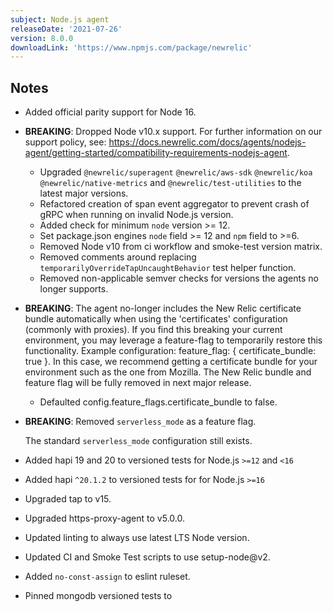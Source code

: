```yaml
---
subject: Node.js agent
releaseDate: '2021-07-26'
version: 8.0.0
downloadLink: 'https://www.npmjs.com/package/newrelic'
---
```


## Notes

* Added official parity support for Node 16.

* **BREAKING**: Dropped Node v10.x support. For further information on our support policy,
  see: https://docs.newrelic.com/docs/agents/nodejs-agent/getting-started/compatibility-requirements-nodejs-agent.
  * Upgraded `@newrelic/superagent` `@newrelic/aws-sdk` `@newrelic/koa` `@newrelic/native-metrics` and `@newrelic/test-utilities` to the latest major versions.
  * Refactored creation of span event aggregator to prevent crash of gRPC when running on invalid Node.js version.
  * Added check for minimum `node` version >= 12.
  * Set package.json engines `node` field >= 12 and `npm` field to >=6.
  * Removed Node v10 from ci workflow and smoke-test version matrix.
  * Removed comments around replacing `temporarilyOverrideTapUncaughtBehavior` test helper function.
  * Removed non-applicable semver checks for versions the agents no longer supports.

* **BREAKING**: The agent no-longer includes the New Relic certificate bundle automatically when using the 'certificates' configuration (commonly with proxies). If you find this breaking your current environment, you may leverage a feature-flag to temporarily restore this functionality. Example configuration: feature_flag: { certificate_bundle: true }. In this case, we recommend getting a certificate bundle for your environment such as the one from Mozilla. The New Relic bundle and feature flag will be fully removed in next major release.
   * Defaulted config.feature_flags.certificate_bundle to false.

* **BREAKING**: Removed `serverless_mode` as a feature flag.

  The standard `serverless_mode` configuration still exists.

* Added hapi 19 and 20 to versioned tests for Node.js `>=12` and `<16`
 * Added hapi `^20.1.2` to versioned tests for for Node.js `>=16`

* Upgraded tap to v15.

* Upgraded https-proxy-agent to v5.0.0.

* Updated linting to always use latest LTS Node version.

* Updated CI and Smoke Test scripts to use setup-node@v2.

* Added `no-const-assign` to eslint ruleset.

* Pinned mongodb versioned tests to

